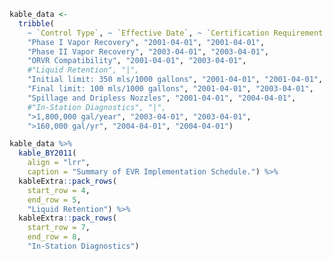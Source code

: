 ```r
kable_data <- 
  tribble(
    ~ `Control Type`, ~ `Effective Date`, ~ `Certification Requirement Date`,
    "Phase I Vapor Recovery", "2001-04-01", "2001-04-01",
    "Phase II Vapor Recovery", "2003-04-01", "2003-04-01",
    "ORVR Compatibility", "2001-04-01", "2003-04-01",
    #"Liquid Retention", "|",
    "Initial limit: 350 mls/1000 gallons", "2001-04-01", "2001-04-01",
    "Final limit: 100 mls/1000 gallons", "2001-04-01", "2003-04-01",
    "Spillage and Dripless Nozzles", "2001-04-01", "2004-04-01",
    #"In-Station Diagnostics", "|",
    ">1,800,000 gal/year", "2003-04-01", "2003-04-01",
    ">160,000 gal/yr", "2004-04-01", "2004-04-01")

kable_data %>%
  kable_BY2011(
    align = "lrr",
    caption = "Summary of EVR Implementation Schedule.") %>%
  kableExtra::pack_rows(
    start_row = 4,
    end_row = 5,
    "Liquid Retention") %>%
  kableExtra::pack_rows(
    start_row = 7,
    end_row = 8,
    "In-Station Diagnostics")
```
